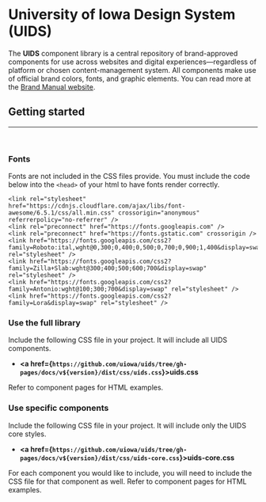 
<Meta />

# University of Iowa Design System (UIDS)

The <strong>UIDS</strong> component library is a central repository of brand-approved components for use across websites and digital experiences—regardless of platform or chosen content-management system. All components make use of official brand colors, fonts, and graphic elements. You can read more at the <a href="https://brand.uiowa.edu/applying-brand/web">Brand Manual website</a>.

## Getting started
<hr /><br />

### Fonts

Fonts are not included in the CSS files provide. You must include the code below into the `<head>` of your html to have fonts render correctly.
```
<link rel="stylesheet" href="https://cdnjs.cloudflare.com/ajax/libs/font-awesome/6.5.1/css/all.min.css" crossorigin="anonymous" referrerpolicy="no-referrer" />
<link rel="preconnect" href="https://fonts.googleapis.com" />
<link rel="preconnect" href="https://fonts.gstatic.com" crossorigin />
<link href="https://fonts.googleapis.com/css2?family=Roboto:ital,wght@0,300;0,400;0,500;0,700;0,900;1,400&display=swap" rel="stylesheet" />
<link href="https://fonts.googleapis.com/css2?family=Zilla+Slab:wght@300;400;500;600;700&display=swap" rel="stylesheet" />
<link href="https://fonts.googleapis.com/css2?family=Antonio:wght@100;300;700&display=swap" rel="stylesheet" />
<link href="https://fonts.googleapis.com/css2?family=Lora&display=swap" rel="stylesheet" />
```
### Use the full library

Include the following CSS file in your project. It will include all UIDS components.
- <strong><a href={`https://github.com/uiowa/uids/tree/gh-pages/docs/v${version}/dist/css/uids.css`}>uids.css</a></strong>

Refer to component pages for HTML examples.


### Use specific components
Include the following CSS file in your project. It will include only the UIDS core styles.
- <strong><a href={`https://github.com/uiowa/uids/tree/gh-pages/docs/v${version}/dist/css/uids-core.css`}>uids-core.css</a></strong>

For each component you would like to include, you will need to include the CSS file for that component as well. Refer to component pages for HTML examples.
